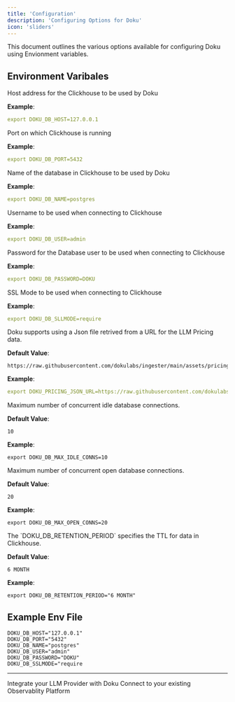 ```yaml
---
title: 'Configuration'
description: 'Configuring Options for Doku'
icon: 'sliders'
---
```


This document outlines the various options available for configuring Doku using Envionment variables.

## Environment Varibales

<ResponseField name="DOKU_DB_HOST" required>
  Host address for the Clickhouse to be used by Doku

  **Example**:
  ```yaml
  export DOKU_DB_HOST=127.0.0.1
  ```
</ResponseField>

<ResponseField name="DOKU_DB_PORT" required>
  Port on which Clickhouse is running

  **Example**:
  ```yaml
  export DOKU_DB_PORT=5432
  ```
</ResponseField>

<ResponseField name="DOKU_DB_NAME" required>
  Name of the database in Clickhouse to be used by Doku

  **Example**:
  ```yaml
  export DOKU_DB_NAME=postgres
  ```
</ResponseField>

<ResponseField name="DOKU_DB_USER" required>
  Username to be used when connecting to Clickhouse

  **Example**:
  ```yaml
  export DOKU_DB_USER=admin
  ```
</ResponseField>

<ResponseField name="DOKU_DB_PASSWORD" required>
  Password for the Database user to be used when connecting to Clickhouse

  **Example**:
  ```yaml
  export DOKU_DB_PASSWORD=DOKU
  ```
</ResponseField>

<ResponseField name="DOKU_DB_SLLMODE" required>
  SSL Mode to be used when connecting to Clickhouse

  **Example**:
  ```yaml
  export DOKU_DB_SLLMODE=require
  ```
</ResponseField>

<ResponseField name="DOKU_PRICING_JSON_URL">
  Doku supports using a Json file retrived from a URL for the LLM Pricing data.

**Default Value**:
```shell
https://raw.githubusercontent.com/dokulabs/ingester/main/assets/pricing.json
```

**Example**:
```yaml
export DOKU_PRICING_JSON_URL=https://raw.githubusercontent.com/dokulabs/ingester/main/assets/pricing.json
  ```
</ResponseField>

<ResponseField name="DOKU_DB_MAX_IDLE_CONNS">
  Maximum number of concurrent idle database connections.

**Default Value**:
```shell
10
```

**Example**:
```shell
export DOKU_DB_MAX_IDLE_CONNS=10
```
</ResponseField>

<ResponseField name="DOKU_DB_MAX_OPEN_CONNS">
  Maximum number of concurrent open database connections.

**Default Value**:
```shell
20
```

**Example**:
```shell
export DOKU_DB_MAX_OPEN_CONNS=20
```
</ResponseField>

<ResponseField name="DOKU_DB_RETENTION_PERIOD">
  The `DOKU_DB_RETENTION_PERIOD` specifies the TTL for data in Clickhouse.

**Default Value**:
```shell
6 MONTH
```

**Example**:
```shell
export DOKU_DB_RETENTION_PERIOD="6 MONTH"
```
</ResponseField>


## Example Env File

```.env.example .env
DOKU_DB_HOST="127.0.0.1"
DOKU_DB_PORT="5432"
DOKU_DB_NAME="postgres"
DOKU_DB_USER="admin"
DOKU_DB_PASSWORD="DOKU"
DOKU_DB_SSLMODE="require
```

---

<CardGroup cols={2}>
<Card title="Integrations" href="/0.1.0/integration/introduction" icon='circle-nodes'>
Integrate your LLM Provider with Doku 
</Card>
<Card title="Connections" href="/0.1.0/connections/intro" icon='link'>
Connect to your existing Observablity Platform
</Card>
</CardGroup>
